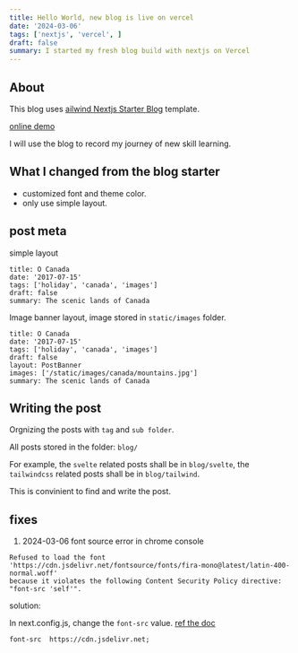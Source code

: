 ```yaml
---
title: Hello World, new blog is live on vercel
date: '2024-03-06'
tags: ['nextjs', 'vercel', ]
draft: false
summary: I started my fresh blog build with nextjs on Vercel
---
```


## About

This blog  uses [ailwind Nextjs Starter Blog](https://github.com/timlrx/tailwind-nextjs-starter-blog) template.

[online demo](https://tailwind-nextjs-starter-blog.vercel.app/)

I will use the blog to record my journey of new skill learning.

## What I changed from the blog starter

- customized font and theme color.
- only use simple layout.

## post meta

simple layout

```
title: O Canada
date: '2017-07-15'
tags: ['holiday', 'canada', 'images']
draft: false
summary: The scenic lands of Canada

```

Image banner layout, image stored in `static/images` folder.

```
title: O Canada
date: '2017-07-15'
tags: ['holiday', 'canada', 'images']
draft: false
layout: PostBanner
images: ['/static/images/canada/mountains.jpg']
summary: The scenic lands of Canada

```

## Writing the post

Orgnizing the posts with `tag` and `sub folder`.

All posts stored in the folder: `blog/`

For example, the `svelte` related posts shall be in `blog/svelte`, the `tailwindcss` related posts shall be in `blog/tailwind`.

This is convinient to find and write the post.

## fixes

1. 2024-03-06 font source error in chrome console

```
Refused to load the font 'https://cdn.jsdelivr.net/fontsource/fonts/fira-mono@latest/latin-400-normal.woff' 
because it violates the following Content Security Policy directive: "font-src 'self'".
```
solution:

In next.config.js, change the `font-src` value. [ref the doc](https://developer.mozilla.org/en-US/docs/Web/HTTP/Headers/Content-Security-Policy/Sources#sources)

```
font-src  https://cdn.jsdelivr.net;
```